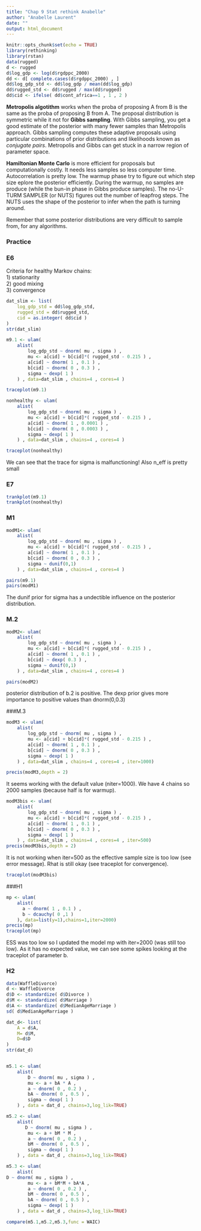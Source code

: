 ```yaml
---
title: "Chap 9 Stat rethink Anabelle"
author: "Anabelle Laurent"
date: ""
output: html_document
---
```


```r
knitr::opts_chunk$set(echo = TRUE)
library(rethinking)
library(rstan)
data(rugged)
d <- rugged
d$log_gdp <- log(d$rgdppc_2000)
dd <- d[ complete.cases(d$rgdppc_2000) , ]
dd$log_gdp_std <- dd$log_gdp / mean(dd$log_gdp)
dd$rugged_std <- dd$rugged / max(dd$rugged)
dd$cid <- ifelse( dd$cont_africa==1 , 1 , 2 )

```

**Metropolis algotithm** works when the proba of proposing A from B is the same as the proba of proposing B from A. The proposal distribution is symmetric while it not for **Gibbs sampling**. With Gibbs sampling, you get a good estimate of the posterior with many fewer samples than Metropolis approach. Gibbs sampling computes these adaptive proposals using particular combinations of prior distributions and likelihoods known as *conjugate pairs*. Metropolis and Gibbs can get stuck in a narrow region of parameter space.  

**Hamiltonian Monte Carlo** is more efficient for proposals but computationally costly. It needs less samples so less computer time. Autocorrelation is pretty low. The warmup phase try to figure out which step size eplore the posterior efficiently. During the warmup, no samples are produce (while the bun-in phase in Gibbs produce samples). The no-U-TURM SAMPLER (or NUTS) figures out the number of leapfrog steps. The NUTS uses the shape of the posterior to infer when the path is turning around.  

Remember that some posterior distributions are very difficult to sample from, for any algorithms. 

### Practice 

### E6
Criteria for healthy Markov chains:  
1) stationarity  
2) good mixing  
3) convergence 

```r
dat_slim <- list(
    log_gdp_std = dd$log_gdp_std,
    rugged_std = dd$rugged_std,
    cid = as.integer( dd$cid )
)
str(dat_slim)

m9.1 <- ulam(
    alist(
        log_gdp_std ~ dnorm( mu , sigma ) ,
        mu <- a[cid] + b[cid]*( rugged_std - 0.215 ) ,
        a[cid] ~ dnorm( 1 , 0.1 ) ,
        b[cid] ~ dnorm( 0 , 0.3 ) ,
        sigma ~ dexp( 1 )
    ) , data=dat_slim , chains=4 , cores=4 )
```

```r
traceplot(m9.1)
```
```r
nonhealthy <- ulam(
    alist(
        log_gdp_std ~ dnorm( mu , sigma ) ,
        mu <- a[cid] + b[cid]*( rugged_std - 0.215 ) ,
        a[cid] ~ dnorm( 1 , 0.0001 ) ,
        b[cid] ~ dnorm( 0 , 0.0003 ) ,
        sigma ~ dexp( 1 )
    ) , data=dat_slim , chains=4 , cores=4 )
```

```r
traceplot(nonhealthy)
```

We can see that the trace for sigma is malfunctioning! Also n_eff is pretty small  

### E7
```r
trankplot(m9.1)
trankplot(nonhealthy)
```

### M1
```r
modM1<- ulam(
    alist(
        log_gdp_std ~ dnorm( mu , sigma ) ,
        mu <- a[cid] + b[cid]*( rugged_std - 0.215 ) ,
        a[cid] ~ dnorm( 1 , 0.1 ) ,
        b[cid] ~ dnorm( 0 , 0.3 ) ,
        sigma ~ dunif(0,1)
    ) , data=dat_slim , chains=4 , cores=4 )
```

```r
pairs(m9.1)
pairs(modM1)
```
The dunif prior for sigma has a undectible influence on the posterior distribution.   

### M.2
```r
modM2<- ulam(
    alist(
        log_gdp_std ~ dnorm( mu , sigma ) ,
        mu <- a[cid] + b[cid]*( rugged_std - 0.215 ) ,
        a[cid] ~ dnorm( 1 , 0.1 ) ,
        b[cid] ~ dexp( 0.3 ) ,
        sigma ~ dunif(0,1)
    ) , data=dat_slim , chains=4 , cores=4 )
```

```r
pairs(modM2)
```
posterior distribution of b.2 is positive. The dexp prior gives more importance to positive values than dnorm(0,0.3)   

###M.3

```r
modM3 <- ulam(
    alist(
        log_gdp_std ~ dnorm( mu , sigma ) ,
        mu <- a[cid] + b[cid]*( rugged_std - 0.215 ) ,
        a[cid] ~ dnorm( 1 , 0.1 ) ,
        b[cid] ~ dnorm( 0 , 0.3 ) ,
        sigma ~ dexp( 1 )
    ) , data=dat_slim , chains=4 , cores=4 , iter=1000)
```
```r
precis(modM3,depth = 2)
```
It seems working with the default value (niter=1000). We have 4 chains so 2000 samples (because half is for warmup).  

```r
modM3bis <- ulam(
    alist(
        log_gdp_std ~ dnorm( mu , sigma ) ,
        mu <- a[cid] + b[cid]*( rugged_std - 0.215 ) ,
        a[cid] ~ dnorm( 1 , 0.1 ) ,
        b[cid] ~ dnorm( 0 , 0.3 ) ,
        sigma ~ dexp( 1 )
    ) , data=dat_slim , chains=4 , cores=4 , iter=500)
precis(modM3bis,depth = 2)
```
It is not working when iter=500 as the effective sample size is too low (see error message). Rhat is still okay (see traceplot for convergence). 

```r
traceplot(modM3bis)
```

###H1
```r
mp <- ulam(
    alist(
      a ~ dnorm( 1 , 0.1 ) ,
      b ~ dcauchy( 0 ,1 )
    ), data=list(y=1),chains=1,iter=2000)
precis(mp)
traceplot(mp)
```

ESS was too low so I updated the model mp with iter=2000 (was still too low). As it has no expected value, we can see some spikes looking at the traceplot of parameter b. 

### H2
```r
data(WaffleDivorce)
d <- WaffleDivorce
d$D <- standardize( d$Divorce )
d$M <- standardize( d$Marriage )
d$A <- standardize( d$MedianAgeMarriage )
sd( d$MedianAgeMarriage )

dat_d<- list(
    A = d$A,
    M= d$M,
    D=d$D
)
str(dat_d)


m5.1 <- ulam(
    alist(
        D ~ dnorm( mu , sigma ) ,
        mu <- a + bA * A ,
        a ~ dnorm( 0 , 0.2 ) ,
        bA ~ dnorm( 0 , 0.5 ) ,
        sigma ~ dexp( 1 )
    ) , data = dat_d , chains=3,log_lik=TRUE)

m5.2 <- ulam(
    alist(
       D ~ dnorm( mu , sigma ) ,
        mu <- a + bM * M ,
        a ~ dnorm( 0 , 0.2 ) ,
        bM ~ dnorm( 0 , 0.5 ) ,
        sigma ~ dexp( 1 )
    ) , data = dat_d , chains=3,log_lik=TRUE)

m5.3 <- ulam(
    alist(
D ~ dnorm( mu , sigma ) ,
        mu <- a + bM*M + bA*A ,
        a ~ dnorm( 0 , 0.2 ) ,
        bM ~ dnorm( 0 , 0.5 ) ,
        bA ~ dnorm( 0 , 0.5 ) ,
        sigma ~ dexp( 1 )
    ) , data = dat_d , chains=3,log_lik=TRUE)

compare(m5.1,m5.2,m5.3,func = WAIC)  
```

